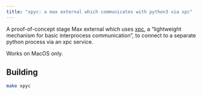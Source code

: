 ```yaml
---
title: "xpyc: a max external which communicates with python3 via xpc"
---
```


A proof-of-concept stage Max external which uses [xpc](https://developer.apple.com/documentation/xpc?language=objc), a "lightweight mechanism for basic interprocess communication", to connect to a separate python process via an xpc service.

Works on MacOS only.

## Building

```sh
make xpyc
```

